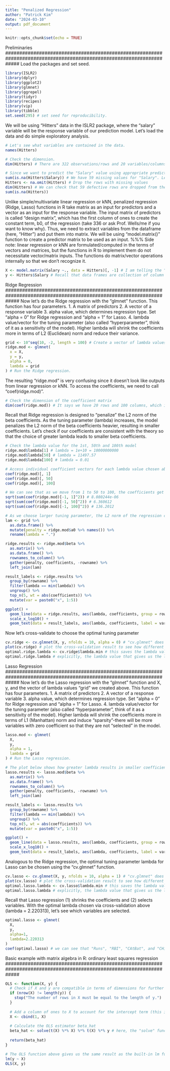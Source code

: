 ```yaml
---
title: "Penalized Regression"
author: "Patrick Kim"
date: "2024-03-10"
output: pdf_document
---
```


```r
knitr::opts_chunk$set(echo = TRUE)
```

#####################################################################################################################
Preliminaries
#####################################################################################################################
Load the packages and set seed.
```r
library(ISLR2)
library(dplyr)
library(ggplot2)
library(glmnet)
library(ggrepel)
library(tidyr)
library(recipes)
library(vip)
library(tibble)
set.seed(295) # set seed for reproducibility.
```

We will be using "Hitters" data in the ISLR2 package, where the "salary" variable will be the response variable of our prediction model. Let's load the data and do simple exploratory analysis.
```r
# Let's see what variables are contained in the data.
names(Hitters)

# Check the dimension.
dim(Hitters) # There are 322 observations/rows and 20 variables/columns.

# Since we want to predict the "Salary" value using appropriate predictors in the following sections, it is essential to check if there is any missing values in the "salary" variable.
sum(is.na(Hitters$Salary)) # We have 59 missing values for "Salary". Let's proceed to drop all the rows with missing values.
Hitters <- na.omit(Hitters) # Drop the rows with missing values
dim(Hitters) # We can check that 59 defective rows are dropped from the original 322 rows, resulting in 322 observations/rows.
sum(is.na(Hitters))
```

Unlike simple/multivariate linear regression or kNN, penalized regression (Ridge, Lasso) functions in R take matrix as an input for predictors and a vector as an input for the response variable. The input matrix of predictors is called "design matrix", which has the first column of ones to create the constant term, b0, of the regression (take 336 or ask Prof. Wells/me if you want to know why). Thus, we need to extract variables from the dataframe (here, "Hitter") and put them into matrix. We will be using "model.matrix()" function to create a predictor matrix to be used as an input.
%%% Side note: linear regression or kNN are formulated/computed in the terms of vectors and matrices, but the functions in R to implement them do not necessitate vector/matrix inputs. The functions do matrix/vector operations internally so that we don't recognize it.
```r
X <- model.matrix(Salary ~., data = Hitters)[, -1] # I am telling the "model.matrix" function to put every variable except the "Salary" variable into the matrix "X". Note that by specifying the range "[, -1]", I am dropping the first column, which is the column of ones.
y <- Hitters$Salary # Recall that data frames are collection of column vectors of different variables. Since we want to predict hitters' salaries, extract the "Salary" column from the "Hitters" dataframe.
```

#####################################################################################################################
Ridge Regression
#####################################################################################################################
Now let's do the Ridge regression with the "glmnet" function. This function has four parameters.
1. A matrix of predictors
2. A vector of a response variable
3. alpha value, which determines regression type. Set "alpha = 0" for Ridge regression and "alpha = 1" for Lasso.
4. lambda value/vector for the tuning parameter (also called "hyperparameter", think of it as a sensitivity of the model). Higher lambda will shrink the coefficients more in terms of L2 (Euclidean) norm and reduce their variance.
```r
grid <- 10^seq(10, -2, length = 100) # Create a vector of lambda values. Since we are not doing cross-validation, we have not chosen a single lambda value, so we are throwing in multiple values of lambda as a vector to see how the model changes for different lambda values.
ridge.mod <- glmnet(
  x = X,
  y = y,
  alpha = 0,
  lambda = grid
) # Run the Ridge regression.
```

The resulting "ridge.mod" is very confusing since it doesn't look like outputs from linear regression or kNN. To access the coefficients, we need to call "coef(ridge.mod)".
```r
# Check the dimension of the coefficient matrix
dim(coef(ridge.mod)) # It says we have 20 rows and 100 columns, which is consistent with the input of 19 predictors and 1 constant term and 100 different lambda values. Each column of the coefficient matrix has 20 regression coefficients for the constant term and the predictors, resulting from the chosen tuning parameter (lambda) value.
```

Recall that Ridge regression is designed to "penalize" the L2 norm of the beta coefficients. As the tuning parameter (lambda) increases, the model penalizes the L2 norm of the beta coefficients heavier, resulting in smaller coefficients. Let's check if our coefficients are consistent with the theory so that the choice of greater lambda leads to smaller beta coefficients.
```r
# Check the lambda value for the 1st, 50th and 100th model
ridge.mod$lambda[1] # lambda = 1e+10 = 10000000000
ridge.mod$lambda[50] # lambda = 11497.57
ridge.mod$lambda[100] # lambda = 0.01

# Access individual coefficient vectors for each lambda value chosen above
coef(ridge.mod)[, 1]
coef(ridge.mod)[, 50]
coef(ridge.mod)[, 100]

# We can see that as we move from 1 to 50 to 100, the coefficients get larger. Now let's check if the L2 norms of the slope coefficients (excluding the intercept term) get larger as we go from 1 to 100.
sqrt(sum(coef(ridge.mod)[-1, 1]^2)) # 8.080244e-06
sqrt(sum(coef(ridge.mod)[-1, 50]^2)) # 6.360612
sqrt(sum(coef(ridge.mod)[-1, 100]^2)) # 136.2012

# As we choose larger tuning parameter, the L2 norm of the regression coefficient gets penalized less, leading to greater coefficients and greater L2 norm of coefficients. Alternatively, the effect of lambda on the size of coefficients can be demonstrated as:
lam <- grid %>% 
  as.data.frame() %>%
  mutate(penalty = ridge.mod$a0 %>% names()) %>%
  rename(lambda = ".")

ridge.results <- ridge.mod$beta %>% 
  as.matrix() %>% 
  as.data.frame() %>%
  rownames_to_column() %>%
  gather(penalty, coefficients, -rowname) %>%
  left_join(lam)

result_labels <- ridge.results %>%
  group_by(rowname) %>%
  filter(lambda == min(lambda)) %>%
  ungroup() %>%
  top_n(5, wt = abs(coefficients)) %>%
  mutate(var = paste0("x", 1:5))

ggplot() +
  geom_line(data = ridge.results, aes(lambda, coefficients, group = rowname, color = rowname), show.legend = FALSE) +
  scale_x_log10() +
  geom_text(data = result_labels, aes(lambda, coefficients, label = var, color = rowname), nudge_x = -.06, show.legend = FALSE)
```

Now let's cross-validate to choose the optimal tuning parameter
```r
cv.ridge <- cv.glmnet(X, y, nfolds = 10, alpha = 0) # "cv.glmnet" does sample splitting and n-fold cross-validation automatically.
plot(cv.ridge) # plot the cross-validation result to see how different choices of lambda results in different MSE values.
optimal.ridge.lambda <- cv.ridge$lambda.min # this saves the lambda value with the lowest MSE. Remember, we want to select a tuning parameter that gives us the lowest MSE. From the plot above, we can see that the MSE monotonically increases as log(lambda) increases. Thus, The lowest lambda that is associated with the lowest MSE is the first one that appears in the plot.
optimal.ridge.lambda # explicitly, the lambda value that gives us the lowest MSE is lambda = 25.52821
```

#####################################################################################################################
Lasso Regression
#####################################################################################################################
Now let's do the Lasso regression with the "glmnet" function and X, y, and the vector of lambda values "grid" we created above. This function has four parameters.
1. A matrix of predictors
2. A vector of a response variable
3. alpha value, which determines regression type. Set "alpha = 0" for Ridge regression and "alpha = 1" for Lasso.
4. lambda value/vector for the tuning parameter (also called "hyperparameter", think of it as a sensitivity of the model). Higher lambda will shrink the coefficients more in terms of L1 (Manhattan) norm and induce "sparsity"-there will be more variables with zero coefficient so that they are not "selected" in the model.
```r
lasso.mod <- glmnet(
  X,
  y,
  alpha = 1,
  lambda = grid
) # Run the Lasso regression.

# The plot below shows how greater lambda results in smaller coefficients.
lasso.results <- lasso.mod$beta %>% 
  as.matrix() %>% 
  as.data.frame() %>%
  rownames_to_column() %>%
  gather(penalty, coefficients, -rowname) %>%
  left_join(lam)

result_labels <- lasso.results %>%
  group_by(rowname) %>%
  filter(lambda == min(lambda)) %>%
  ungroup() %>%
  top_n(5, wt = abs(coefficients)) %>%
  mutate(var = paste0("x", 1:5))

ggplot() +
  geom_line(data = lasso.results, aes(lambda, coefficients, group = rowname, color = rowname), show.legend = FALSE) +
  scale_x_log10() +
  geom_text(data = result_labels, aes(lambda, coefficients, label = var, color = rowname), nudge_x = -.05, show.legend = FALSE)
```

Analogous to the Ridge regression, the optimal tuning parameter lambda for Lasso can be chosen using the "cv.glmnet" function.
```r
cv.lasso <- cv.glmnet(X, y, nfolds = 10, alpha = 1) # "cv.glmnet" does sample splitting and n-fold cross-validation automatically. Note that we are using "alpha=1" for Lasso here.
plot(cv.lasso) # plot the cross-validation result to see how different choices of lambda results in different MSE values.
optimal.lasso.lambda <- cv.lasso$lambda.min # this saves the lambda value with the lowest MSE. Remember, we want to select a tuning parameter that gives us the lowest MSE. 
optimal.lasso.lambda # explicitly, the lambda value that gives us the lowest MSE is lambda = 2.220313.
```

Recall that Lasso regression (1) shrinks the coefficients and (2) selects variables. With the optimal lambda chosen via cross-validation above (lambda = 2.220313), let's see which variables are selected.
```r
optimal.lasso <- glmnet(
  X,
  y,
  alpha=1,
  lambda=2.220313
)
coef(optimal.lasso) # we can see that "Runs", "RBI", "CAtBat", and "CHits" are omitted in this model with cv-optimal tuning parameter of labmda = 2.220313.
```

#####################################################################################################################
Basic example with matrix algebra in R: ordinary least squares regression
#####################################################################################################################
```r
OLS <- function(X, y) {
  # Check if X and y are compatible in terms of dimensions for further matrix-vector operations
  if (nrow(X) != length(y)) {
    stop("The number of rows in X must be equal to the length of y.")
  }
  
  # Add a column of ones to X to account for the intercept term (this is called the design matrix)
  X <- cbind(1, X)
  
  # Calculate the OLS estimator beta_hat
  beta_hat <- solve(t(X) %*% X) %*% t(X) %*% y # here, the "solve" function computes the inverse of a given matrix, "t()" computes the transpose of a matrix, and "%*%" is a matrix-vector or matrix-matrix multiplication.
  
  return(beta_hat)
}

# The OLS function above gives us the same result as the built-in lm function when y is regressed on X
lm(y ~ X)
OLS(X, y)
```